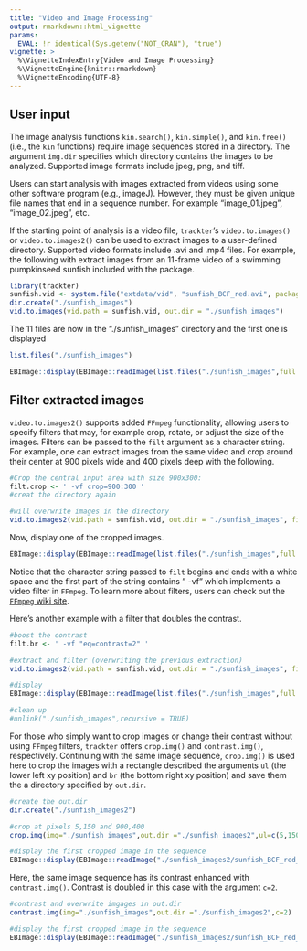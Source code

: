 ```yaml
---
title: "Video and Image Processing"
output: rmarkdown::html_vignette
params:
  EVAL: !r identical(Sys.getenv("NOT_CRAN"), "true")
vignette: >
  %\VignetteIndexEntry{Video and Image Processing}
  %\VignetteEngine{knitr::rmarkdown}
  %\VignetteEncoding{UTF-8}
---
```


## User input

The image analysis functions `kin.search()`, `kin.simple()`, and `kin.free()` (i.e., the `kin` functions) require image sequences stored in a directory. The argument `img.dir` specifies which directory contains the images to be analyzed. Supported image formats include jpeg, png, and tiff.

Users can start analysis with images extracted from videos using some other software program (e.g., imageJ). However, they must be given unique file names that end in a sequence number. For example "image_01.jpeg", "image_02.jpeg", etc.

If the starting point of analysis is a video file, `trackter`'s `video.to.images()` or `video.to.images2()` can be used to extract images to a user-defined directory. Supported video formats include .avi and .mp4 files. For example, the following with extract images from an 11-frame video of a swimming pumpkinseed sunfish included with the package. 

```r
library(trackter)
sunfish.vid <- system.file("extdata/vid", "sunfish_BCF_red.avi", package = "trackter")
dir.create("./sunfish_images")
vid.to.images(vid.path = sunfish.vid, out.dir = "./sunfish_images")

```

The 11 files are now in the "./sunfish_images" directory and the first one is displayed

```r
list.files("./sunfish_images")

EBImage::display(EBImage::readImage(list.files("./sunfish_images",full.names = TRUE)[1]),method = "raster")
```
## Filter extracted images

`video.to.images2()` supports added `FFmpeg` functionality, allowing users to specify filters that may, for example crop, rotate, or adjust the size of the images. Filters can be passed to the `filt` argument as a character string.  For example, one can extract images from the same video and crop around their center at 900 pixels wide and 400 pixels deep with the following.

```r
#Crop the central input area with size 900x300:
filt.crop <- ' -vf crop=900:300 '
#creat the directory again

#will overwrite images in the directory
vid.to.images2(vid.path = sunfish.vid, out.dir = "./sunfish_images", filt = filt.crop,silent = ) # extract
```

Now, display one of the cropped images.

```r
EBImage::display(EBImage::readImage(list.files("./sunfish_images",full.names = TRUE)[1]),method = "raster")
```

Notice that the character string passed to `filt` begins and ends with a white space and the first part of the string contains " -vf" which implements a video filter in `FFmpeg`. To learn more about filters, users can check out the [`FFmpeg` wiki site](https://ffmpeg.org/ffmpeg-filters.html).

Here's another example with a filter that doubles the contrast.

```r
#boost the contrast
filt.br <- ' -vf "eq=contrast=2" '

#extract and filter (overwriting the previous extraction)
vid.to.images2(vid.path = sunfish.vid, out.dir = "./sunfish_images", filt = filt.br) 

#display
EBImage::display(EBImage::readImage(list.files("./sunfish_images",full.names = TRUE)[1]),method = "raster")

#clean up
#unlink("./sunfish_images",recursive = TRUE)
```

For those who simply want to crop images or change their contrast without using `FFmpeg` filters, `trackter` offers `crop.img()` and `contrast.img()`, respectively. Continuing with the same image sequence, `crop.img()` is used here to crop the images with a rectangle described the arguments `ul` (the lower left xy position) and `br` (the bottom right xy position) and save them the a directory specified by `out.dir`.

```r
#create the out.dir
dir.create("./sunfish_images2")

#crop at pixels 5,150 and 900,400
crop.img(img="./sunfish_images",out.dir ="./sunfish_images2",ul=c(5,150),br=c(900,400))

#display the first cropped image in the sequence
EBImage::display(EBImage::readImage("./sunfish_images2/sunfish_BCF_red_00001.jpg"),method="raster")

```

Here, the same image sequence has its contrast enhanced with `contrast.img()`. Contrast is doubled in this case with the argument `c=2`.

```r
#contrast and overwrite imgages in out.dir
contrast.img(img="./sunfish_images",out.dir ="./sunfish_images2",c=2)

#display the first cropped image in the sequence
EBImage::display(EBImage::readImage("./sunfish_images2/sunfish_BCF_red_00001.jpg"),method="raster")

```
